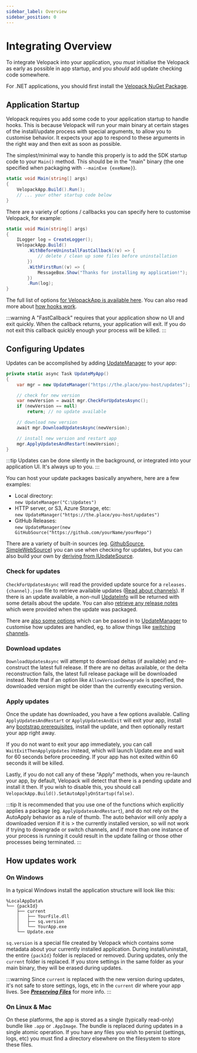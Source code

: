 ```yaml
---
sidebar_label: Overview
sidebar_position: 0
---
```


# Integrating Overview
<AppliesTo all />

To integrate Velopack into your application, you *must* initialise the Velopack as early as possible in app startup, and you *should* add update checking code somewhere.

For .NET applications, you should first install the [Velopack NuGet Package](https://nuget.org/packages/velopack).

## Application Startup
Velopack requires you add some code to your application startup to handle hooks. This is because Velopack will run your main binary at certain stages of the install/update process with special arguments, to allow you to customise behavior. It expects your app to respond to these arguments in the right way and then exit as soon as possible. 

The simplest/minimal way to handle this properly is to add the SDK startup code to your `Main()` method. This should be in the "main" binary (the one specified when packaging with `--mainExe {exeName}`).

```cs
static void Main(string[] args)
{
    VelopackApp.Build().Run();
    // ... your other startup code below
}
```

There are a variety of options / callbacks you can specify here to customise Velopack, for example:

```cs
static void Main(string[] args)
{
    ILogger log = CreateLogger();
    VelopackApp.Build()
        .WithBeforeUninstallFastCallback((v) => {
            // delete / clean up some files before uninstallation
        })
        .WithFirstRun((v) => {
            MessageBox.Show("Thanks for installing my application!");
        })
        .Run(log);
}
```

The full list of options [for VelopackApp is available here](../reference/cs/Velopack/VelopackApp). You can also read more about [how hooks work](./hooks.mdx).

:::warning
A "FastCallback" requires that your application show no UI and exit quickly. When the callback returns, your application will exit. If you do not exit this callback quickly enough your process will be killed.
:::

## Configuring Updates
Updates can be accomplished by adding [UpdateManager](../reference/cs/Velopack/UpdateManager) to your app:

```cs
private static async Task UpdateMyApp()
{
    var mgr = new UpdateManager("https://the.place/you-host/updates");

    // check for new version
    var newVersion = await mgr.CheckForUpdatesAsync();
    if (newVersion == null)
        return; // no update available

    // download new version
    await mgr.DownloadUpdatesAsync(newVersion);

    // install new version and restart app
    mgr.ApplyUpdatesAndRestart(newVersion);
}
```

:::tip
Updates can be done silently in the background, or integrated into your application UI. It's always up to you.
:::

You can host your update packages basically anywhere, here are a few examples:
- Local directory:<br/>`new UpdateManager("C:\Updates")`
- HTTP server, or S3, Azure Storage, etc:<br/>`new UpdateManager("https://the.place/you-host/updates")`
- GitHub Releases:<br/>`new UpdateManager(new GitHubSource("https://github.com/yourName/yourRepo")`

There are a variety of built-in sources (eg. [GithubSource](../reference/cs/Velopack/Sources/GithubSource), [SimpleWebSource](../reference/cs/Velopack/Sources/SimpleWebSource)) you can use when checking for updates, but you can also build your own by [deriving from IUpdateSource](../reference/cs/Velopack/Sources/IUpdateSource).

### Check for updates
`CheckForUpdatesAsync` will read the provided update source for a `releases.{channel}.json` file to retrieve available updates ([Read about channels](../packaging/channels.mdx)). If there is an update available, a non-null [UpdateInfo](../reference/cs/Velopack/UpdateInfo) will be returned with some details about the update. You can also [retrieve any release notes](release-notes.mdx) which were provided when the update was packaged.

There are [also some options](../reference/cs/Velopack/UpdateOptions) which can be passed in to [UpdateManager](../reference/cs/Velopack/UpdateManager) to customise how updates are handled, eg. to allow things like [switching channels](switching-channels.mdx).

### Download updates
`DownloadUpdatesAsync` will attempt to download deltas (if available) and re-construct the latest full release. If there are no deltas available, or the delta reconstruction fails, the latest full release package will be downloaded instead. Note that if an option like `AllowVersionDowngrade` is specified, the downloaded version might be older than the currently executing version.

### Apply updates
Once the update has downloaded, you have a few options available. Calling `ApplyUpdatesAndRestart` or `ApplyUpdatesAndExit` will exit your app, install any [bootstrap prerequisites](../packaging/bootstrapping.mdx), install the update, and then optionally restart your app right away.

If you do not want to exit your app immediately, you can call `WaitExitThenApplyUpdates` instead, which will launch Update.exe and wait for 60 seconds before proceeding. If your app has not exited within 60 seconds it will be killed.

Lastly, if you do not call any of these "Apply" methods, when you re-launch your app, by default, Velopack will detect that there is a pending update and install it then. If you wish to disable this, you should call `VelopackApp.Build().SetAutoApplyOnStartup(false)`.

:::tip
It is recommended that you use one of the functions which explicitly applies a package (eg. `ApplyUpdatesAndRestart`), and do not rely on the AutoApply behavior as a rule of thumb. The auto behavior will only apply a downloaded version if it is > the currently installed version, so will not work if trying to downgrade or switch channels, and if more than one instance of your process is running it could result in the update failing or those other processes being terminated.
:::

## How updates work

### On Windows
In a typical Windows install the application structure will look like this:
```
%LocalAppData%
└── {packId}
    ├── current
    │   ├── YourFile.dll
    │   ├── sq.version
    │   └── YourApp.exe
    └── Update.exe
```

`sq.version` is a special file created by Velopack which contains some metadata about your currently installed application. During install/uninstall, the entire `{packId}` folder is replaced or removed. During updates, only the `current` folder is replaced. If you store settings in the same folder as your main binary, they will be erased during updates. 

:::warning
Since `current` is replaced with the new version during updates, it's not safe to store settings, logs, etc in the `current` dir where your app lives. See ***[Preserving Files](./preserved-files.mdx)*** for more info.
:::

### On Linux & Mac
On these platforms, the app is stored as a single (typically read-only) bundle like `.app` or `.AppImage`. The bundle is replaced during updates in a single atomic operation.
If you have any files you wish to persist (settings, logs, etc) you must find a directory elsewhere on the filesystem to store these files.